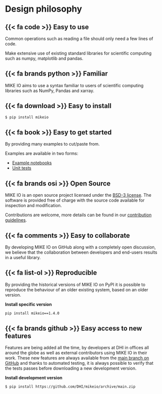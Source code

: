 # Design philosophy


## {{< fa code >}} Easy to use

Common operations such as reading a file should only need a few lines of code.

Make extensive use of existing standard libraries for scientific computing such as numpy, matplotlib and pandas.


## {{< fa brands python >}} Familiar

MIKE IO aims to use a syntax familiar to users of scientific computing libraries such as NumPy, Pandas and xarray.

## {{< fa download >}} Easy to install

```bash
$ pip install mikeio
```

## {{< fa book >}} Easy to get started
By providing many examples to cut/paste from.

Examples are available in two forms:

* [Example notebooks](examples/index.qmd)
* [Unit tests](https://github.com/DHI/mikeio/tree/main/tests)


## {{< fa brands osi >}} Open Source​
MIKE IO is an open source project licensed under the [BSD-3 license](https://github.com/DHI/mikeio/blob/main/License.txt).
The software is provided free of charge with the source code available for inspection and modification.

Contributions are welcome, more details can be found in our [contribution guidelines](https://github.com/DHI/mikeio/blob/main/CONTRIBUTING.md).

## {{< fa comments >}} Easy to collaborate
By developing MIKE IO on GitHub along with a completely open discussion, we believe that the collaboration between developers and end-users results in a useful library.

## {{< fa list-ol >}} Reproducible
By providing the historical versions of MIKE IO on PyPI it is possible to reproduce the behaviour of an older existing system, based on an older version.

**Install specific version**

```bash
pip install mikeio==1.4.0
```

## {{< fa brands github >}} Easy access to new features
Features are being added all the time, by developers at DHI in offices all around the globe as well as external contributors using MIKE IO in their work.
These new features are always available from the [main branch on GitHub](https://github.com/DHI/mikeio) and thanks to automated testing, it is always possible to verify that the tests passes before downloading a new development version.

**Install development version**

```bash
$ pip install https://github.com/DHI/mikeio/archive/main.zip
```
